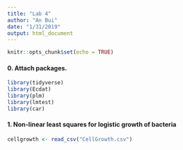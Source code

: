 ```yaml
---
title: "Lab 4"
author: "An Bui"
date: "1/31/2019"
output: html_document
---
```


```r
knitr::opts_chunk$set(echo = TRUE)
```

#### 0. Attach packages. 
```r
library(tidyverse)
library(Ecdat)
library(plm)
library(lmtest)
library(car)
```

#### 1. Non-linear least squares for logistic growth of bacteria
```r
cellgrowth <- read_csv("CellGrowth.csv")
```










